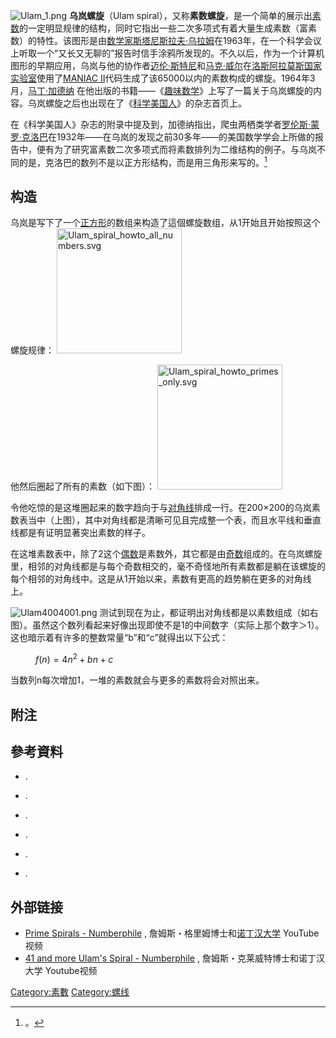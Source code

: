 {{Expand language|1=en|time=2021-06-09T04:59:22+00:00}}
{{noteTA
|T=zh-hans:乌拉姆螺旋;zh-hk:烏嵐螺旋;zh-tw:烏拉螺旋;
|G1=Math
|1=zh-hans:乌拉姆螺旋;zh-hk:烏嵐螺旋;zh-tw:烏拉螺旋;
|2=zh-hans:乌拉姆;zh-hk:烏嵐;zh-tw:烏拉;
|3=zh-hans:马丁·加德纳;zh-hk:馬田·卡迪拿;zh-tw:馬亭·卡德納;
|4=乌岚=>zh-hans:乌拉姆; 乌岚=>zh-hk:烏嵐; 乌岚=>zh-tw:烏拉; 
}}

[[Image:Ulam_1.png|right]]
'''乌岚螺旋'''（Ulam spiral），又称'''素数螺旋'''，是一个简单的展示出[[素数|素数]]的一定明显规律的结构，同时它指出一些二次多项式有着大量生成素数（富素数）的特性。该图形是由[[数学家|数学家]][[斯塔尼斯拉夫·乌拉姆|斯塔尼斯拉夫·乌拉姆]]在1963年，在一个科学会议上听取一个“又长又无聊的”报告{{sfn|Gardner|1964|p=122}}时信手涂鸦所发现的。不久以后，作为一个计算机图形的早期应用，乌岚与他的协作者[[迈伦·斯特尼|迈伦·斯特尼]]和[[马克·威尔|马克·威尔]]在[[洛斯阿拉莫斯国家实验室|洛斯阿拉莫斯国家实验室]]使用了[[MANIAC_II|MANIAC II]]代码生成了该65000以内的素数构成的螺旋{{sfn|Stein|Ulam|Wells|1964|p=520}}{{sfn|Gardner|1964|p=122}}{{sfn|Hoffman|1988|p=41}}。1964年3月，[[马丁·加德纳|马丁·加德纳]] 在他出版的书籍——《[[趣味数学|趣味数学]]》上写了一篇关于乌岚螺旋的内容{{sfn|Gardner|1964|p=122}}。乌岚螺旋之后也出现在了《[[科学美国人|科学美国人]]》的杂志首页上。

在《科学美国人》杂志的附录中{{sfn|Gardner|1971|p=88}}提及到，加德纳指出，爬虫两栖类学者[[罗伦斯·蒙罗·克洛巴|罗伦斯·蒙罗·克洛巴]]在1932年——在乌岚的发现之前30多年——的美国数学学会上所做的报告中，便有为了研究富素数二次多项式而将素数排列为二维结构的例子。与乌岚不同的是，克洛巴的数列不是以正方形结构，而是用三角形来写的。<ref>{{citation
 | title = Guide to the Martin Gardner papers
 | publisher = The Online Archive of California
 | year = 2009
 | page = 155
 | url = http://www.oac.cdlib.org/findaid/ark:/13030/kt6s20356s/
 | accessdate = 2014-01-11
 | archive-date = 2020-08-14
 | archive-url = https://web.archive.org/web/20200814155718/http://www.oac.cdlib.org/findaid/ark:/13030/kt6s20356s/
 | dead-url = no
 }}。</ref>

==构造==
乌岚是写下了一个[[正方形|正方形]]的数组来构造了這個螺旋数组，从1开始且开始按照这个螺旋规律：
[[Image:Ulam_spiral_howto_all_numbers.svg|200px]]

他然后圈起了所有的素数（如下图）：
[[Image:Ulam_spiral_howto_primes_only.svg|200px]]

令他吃惊的是这堆圈起来的数字趋向于与[[对角线|对角线]]排成一行。在200×200的乌岚素数表当中（上图），其中对角线都是清晰可见且完成整一个表，而且水平线和垂直线都是有证明显著突出素数的样子。

在这堆素数表中，除了2这个[[偶数|偶数]]是素数外，其它都是由[[奇数|奇数]]组成的。在乌岚螺旋里，相邻的对角线都是与每个奇数相交的，毫不奇怪地所有素数都是躺在该螺旋的每个相邻的对角线中。这是从1开始以来，素数有更高的趋势躺在更多的对角线上。

[[File:Ulam4004001.png|thumb]]
测试到现在为止，都证明出对角线都是以素数组成（如右图）。虽然这个数列看起来好像出现即使不是1的中间数字（实际上那个数字＞1）。这也暗示着有许多的整数常量“b”和“c”就得出以下公式：

: <math>f(n) = 4 n^2 + b n + c</math>

当数列n每次增加1，一堆的素数就会与更多的素数将会对照出来。

==附注==
{{reflist}}

== 參考資料 ==
{{refbegin}}
*{{citation
 | last = Gardner | first = M. 
 | journal = Scientific American
 | pages = 120–128
 | title = Mathematical Games: The Remarkable Lore of the Prime Number
 | volume = 210
 | doi = 10.1038/scientificamerican0364-120
|date=March 1964}}.
*{{citation
 | last = Gardner | first = M. 
 | publisher = University of Chicago Press
 | date = 1971
 | title = Martin Gardner's Sixth Book of Mathematical Diversions from Scientific American
 | isbn = 978-0-226-28250-3
}}.
*{{citation
 | last1 = Hardy | first1 = G. H.
 | last2 = Littlewood | first2 = J. E.
 | journal = Acta Mathematica
 | pages = 1–70
 | title = Some Problems of 'Partitio Numerorum'; III: On the Expression of a Number as a Sum of Primes
 | volume = 44
 | year = 1923
 | doi=10.1007/BF02403921
}} {{closed access}}.
*{{citation
 | last=Hoffman | first=Paul 
 | title=Archimedes' Revenge: The Joys and Perils of Mathematics
 | publisher=Fawcett Colombine
 | location=New York
 | year=1988
 | isbn=0-449-00089-3}}.
*{{citation
 | last1 = Stein | first1 = M. L.
 | last2 = Ulam | first2 = S. M.
 | last3 = Wells | first3 = M. B.
 | journal = [[American_Mathematical_Monthly|American Mathematical Monthly]]
 | pages = 516–520
 | title = A Visual Display of Some Properties of the Distribution of Primes
 | jstor = 2312588
 | volume = 71
 | year = 1964
 | doi = 10.2307/2312588
 | issue = 5
 | publisher = Mathematical Association of America
}}.
*{{citation
 | last1 = Stein | first1 = M.
 | last2 = Ulam | first2 = S. M.
 | journal = American Mathematical Monthly
 | pages = 43–44
 | title = An Observation on the Distribution of Primes
 | jstor = 2314055
 | volume = 74
 | year = 1967
 | doi = 10.2307/2314055
 | issue = 1
 | publisher = Mathematical Association of America
}}.
{{refend}}

==外部链接==
*[http://www.youtube.com/watch?v=iFuR97YcSLM Prime Spirals - Numberphile] {{Wayback|url=http://www.youtube.com/watch?v=iFuR97YcSLM |date=20211219184051 }}, 詹姆斯・格里姆博士和[[诺丁汉大学|诺丁汉大学]] YouTube视频
*[http://www.youtube.com/watch?v=3K-12i0jclM 41 and more Ulam's Spiral - Numberphile] {{Wayback|url=http://www.youtube.com/watch?v=3K-12i0jclM |date=20210101221932 }},  詹姆斯・克莱威特博士和诺丁汉大学 Youtube视频

[[Category:素數|Category:素數]]
[[Category:螺线|Category:螺线]]
